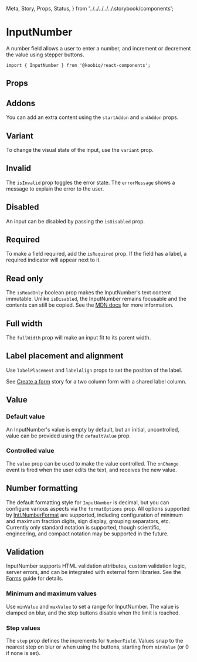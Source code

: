   Meta,
  Story,
  Props,
  Status,
} from '../../../../../.storybook/components';


<Meta of={Stories} />

# InputNumber

<Status variant="experimental" />

A number field allows a user to enter a number, and increment or decrement the value using stepper buttons.

```tsx
import { InputNumber } from '@koobiq/react-components';
```

<Story of={Stories.Base} />

## Props

<Props />

## Addons

You can add an extra content using the `startAddon` and `endAddon` props.

<Story of={Stories.Addons} />

## Variant

To change the visual state of the input, use the `variant` prop.

<Story of={Stories.Variant} />

## Invalid

The `isInvalid` prop toggles the error state. The `errorMessage` shows a message to explain the error to the user.

<Story of={Stories.Invalid} />

## Disabled

An input can be disabled by passing the `isDisabled` prop.

<Story of={Stories.Disabled} />

## Required

To make a field required, add the `isRequired` prop.
If the field has a label, a required indicator will appear next to it.

<Story of={Stories.Required} />

## Read only

The `isReadOnly` boolean prop makes the InputNumber's text content immutable.
Unlike `isDisabled`, the InputNumber remains focusable and the contents can still be copied.
See the [MDN docs](https://developer.mozilla.org/en-US/docs/Web/HTML/Attributes/readonly) for more information.

<Story of={Stories.ReadOnly} />

## Full width

The `fullWidth` prop will make an input fit to its parent width.

<Story of={Stories.FullWidth} />

## Label placement and alignment

Use `labelPlacement` and `labelAlign` props to set the position of the label.

See [Create a form](?path=/docs/components-input--docs#create-a-form) story for a two column form with a shared label column.

<Story of={Stories.LabelPlacementAlignment} />

## Value

### Default value

An InputNumber's value is empty by default, but an initial, uncontrolled, value can be provided using the `defaultValue` prop.

<Story of={Stories.DefaultValue} />

### Controlled value

The `value` prop can be used to make the value controlled.
The `onChange` event is fired when the user edits the text, and receives the new value.

<Story of={Stories.ControlledValue} />

## Number formatting

The default formatting style for `InputNumber` is decimal,
but you can configure various aspects via the `formatOptions` prop.
All options supported by [Intl.NumberFormat](https://developer.mozilla.org/en-US/docs/Web/JavaScript/Reference/Global_Objects/Intl/NumberFormat/NumberFormat) are supported, including configuration
of minimum and maximum fraction digits, sign display, grouping separators, etc.
Currently only standard notation is supported, though scientific, engineering, and compact
notation may be supported in the future.

<Story of={Stories.NumberFormatting} />

## Validation

InputNumber supports HTML validation attributes, custom validation logic, server errors,
and can be integrated with external form libraries. See the [Forms](?path=/docs/forms--docs) guide for details.

<Story of={Stories.Validation} />

### Minimum and maximum values

Use `minValue` and `maxValue` to set a range for InputNumber.
The value is clamped on blur, and the step buttons disable when the limit is reached.

<Story of={Stories.MinimumMaximumValues} />

### Step values

The `step` prop defines the increments for `NumberField`. Values snap to the nearest step on blur or when using the buttons,
starting from `minValue` (or 0 if none is set).

<Story of={Stories.StepValues} />
